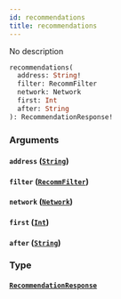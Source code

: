 ```yaml
---
id: recommendations
title: recommendations
---
```



No description


```graphql
recommendations(
  address: String!
  filter: RecommFilter
  network: Network
  first: Int
  after: String
): RecommendationResponse!

```


### Arguments

#### `address` ([`String`](/docs/GraphQL/scalars/string))




#### `filter` ([`RecommFilter`](/docs/GraphQL/enums/recomm-filter))




#### `network` ([`Network`](/docs/GraphQL/enums/network))




#### `first` ([`Int`](/docs/GraphQL/scalars/int))




#### `after` ([`String`](/docs/GraphQL/scalars/string))




### Type

#### [`RecommendationResponse`](/docs/GraphQL/objects/recommendation-response) 






